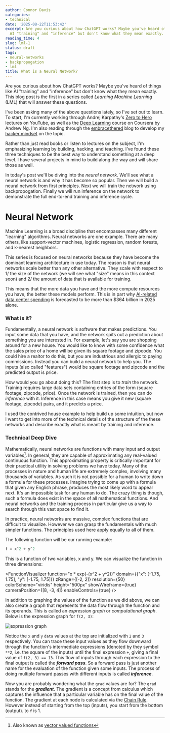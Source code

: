 ```yaml
---
author: Connor Davis
categories:
- technical
date: '2025-08-22T11:53:42'
excerpt: Are you curious about how ChatGPT works? Maybe you've heard of things like
  AI "training" and "inference" but don't know what they mean exactly. This...
reading_time: 4
slug: lml-1
status: draft
tags:
- neural-networks
- backpropogation
- lml
title: What is a Neural Network?
---
```


Are you curious about how ChatGPT works? Maybe you've heard of things like
AI "training" and "inference" but don't know what they mean exactly. This blog post is the first
in a series called _Learning Machine Learning_ (LML) that will answer these questions.

I've been asking many of the above questions lately, so I've set out to learn.
To start, I'm currently working through Andrej Karpathy's [Zero to Hero](https://www.youtube.com/playlist?list=PLAqhIrjkxbuWI23v9cThsA9GvCAUhRvKZ)
lectures on YouTube, as well as the [Deep Learning](https://www.coursera.org/specializations/deep-learning/paidmedia?utm_medium=sem&utm_source=gg&utm_campaign=b2c_namer_deep-learning_deeplearning-ai_ftcof_specializations_px_dr_bau_gg_sem_pr-bd_us-ca_en_m_hyb_17-08_x&campaignid=904733485&adgroupid=46370300620&device=c&keyword=deeplearning%20ai%20coursera&matchtype=b&network=g&devicemodel=&creativeid=415429098219&assetgroupid=&targetid=kwd-659621418624&extensionid=&placement=&gad_source=1&gad_campaignid=904733485&gclid=Cj0KCQjwqqDFBhDhARIsAIHTlkvbwRNyldzz6eN7Gfy7W19CTacXCq_rvpKdtqXwR5jOU33NkJkZtdoaAqqfEALw_wcB)
course on Coursera by Andrew Ng. I'm also reading through the [embracethered](https://embracethered.com/blog/)
blog to develop my [hacker mindset](/posts/hacker) on the topic.

Rather than just read books or listen to lectures on the subject, I'm emphasizing
learning by building, hacking, and teaching. I've found these three techniques to be the
best way to understand something at a deep level. I have several projects in mind to 
build along the way and will share those as well. 

In today's post we'll be diving into the _neural network_. We'll see
what a neural network is and why it has become so popular. Then we will build a
neural network from first principles. Next we will train the network using
backpropogation. Finally we will run inference on the network to demonstrate
the full end-to-end training and inference cycle.

# Neural Network

Machine Learning is a broad discipline that encompasses many different "learning" algorithms.
Neural networks are one example. There are many others, like support-vector machines,
logistic regression, random forests, and k-nearest neighbors. 

This series is focused on neural networks because they have become the dominant
learning architecture in use today. The reason is that neural networks scale better
than any other alternative. They scale with respect to 1/ the size of the network
(we will see what "size" means in this context soon) and 2/ the amount of data that is available
for training.

This means that the more data you have and the more compute resources you have,
the better these models perform. This is in part why [AI-related data center spending](https://fortune.com/2025/08/06/data-center-artificial-intelligence-bubble-consumer-spending-economy/)
is forecasted to be more than $364 billion in 2025 alone.

### What is it?

Fundamentally, a neural network is software that makes predictions. You input some data that you have,
and the network spits out a prediction about something you are interested in. For example, let's say
you are shopping around for a new house. You would like to know with some confidence
what the sales price of a home will be given its square footage and zipcode. You could hire a realtor
to do this, but you are industrious and allergic to paying commissions. Instead you
can build a neural network to help you. The inputs (also called "features") would be square footage and zipcode
and the predicted output is price.

How would you go about doing this? The first step is to _train_ the network. Training requires large data
sets containing entries of the form (square footage, zipcode, price).
Once the network is trained, then you can do _inference_ with it. Inference in this case means
you give it new (square footage, zipcode) pairs, and it predicts a price.

I used the contrived house example to help build up some intuition, but now I want to get into more of the
technical details of the structure of the these networks and describe exactly what is meant by training and inference.

### Technical Deep Dive

Mathematically, neural networks are functions with many input and output variables[^1]. In general, they are capable
of approximating any real-valued continuous function. This approximating property is critically important for
their practical utility in solving problems we have today. Many of the processes in nature and human life
are extremely complex, involving many thousands of variables. As such it is not possible for a human to write down a
formula for these processes. Imagine trying to come up with a formula that given any English phrase, produces
the most likely word to appear next. It's an impossible task for any human to do. The crazy thing is though, such a
formula does exist in the space of all mathematical functions. And neural networks and the training process in particular give us a way to
search through this vast space to find it. 

In practice, neural networks are massive, complex functions that are difficult to visualize. However
we can grasp the fundamentals with much simpler functions. The principles used here apply equally to all 
of them.

The following function will be our running example:

```python
f = x^2 + y^2
```

This is a function of two variables, x and y. We can visualize the function in three dimensions:

<FunctionVisualizer 
  function="x * exp(-(x^2 + y^2))" 
  domain={{"x": [-1.75, 1.75], "y": [-1.75, 1.75]}} 
  zRange={[-2, 2]}
  resolution={50}
  colorScheme="viridis"
  height="500px"
  showWireframe={true}
  cameraPosition={[8, -3, 4]}
  enableControls={true}
/>

In addition to graphing the values of the function as we did above, we can also create 
a graph that represents the data flow through the function and its operands. This
is called an _expression graph_ or _computational graph_. Below is the expression graph for ```f(2, 3)```:

![expression graph](/static/media/expression-graph.svg)

Notice the ```x``` and ```y``` ```data``` values at the top are initialized with ```2``` and ```3``` respectively.
You can trace these input values as they flow downward through the function's intermediate expressions
(denoted by they symbol ```**2```, i.e. the square of the inputs) until the final expression ```+```, giving a final
value of ```f(2, 3) == 13```. This flow of inputs through each expression to the final output is called the 
_**forward pass**_. So a forward pass is just another name for the evaluation of the function given some inputs. The process
of doing multiple forward passes with different inputs is called _**inference**_.

Now you are probably wondering what the ```grad``` values are for? The ```grad``` stands for the _**gradient**_.
The gradient is a concept from calculus which captures the influence that a particular variable has on the 
final value of the function. The gradient at each node is calculated via the [Chain Rule](https://en.wikipedia.org/wiki/Chain_rule). 
However instead of starting from the top (inputs), you start from the bottom (output).
to ```f``` is 1.








[^1]: Also known as [vector valued functions](https://en.wikipedia.org/wiki/Vector-valued_function)